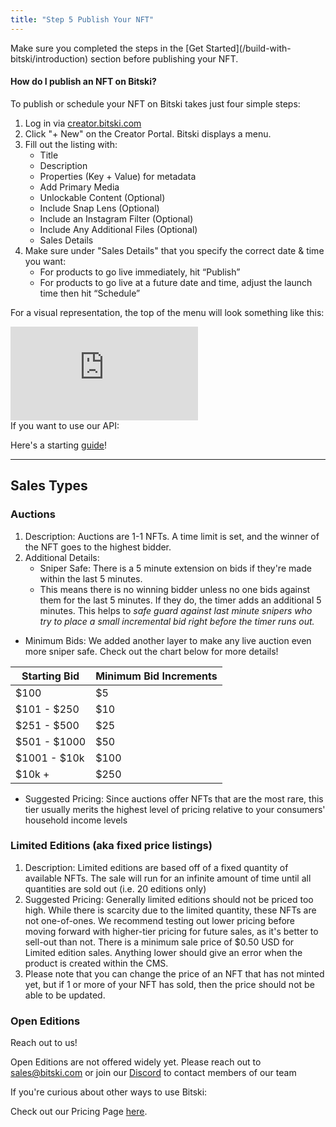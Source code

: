 ```yaml
---
title: "Step 5 Publish Your NFT"
---
```


<Warning>
  Make sure you completed the steps in the [Get Started](/build-with-bitski/introduction)
  section before publishing your NFT.
</Warning>

#### How do I publish an NFT on Bitski?

To publish or schedule your NFT on Bitski takes just four simple steps:

1. Log in via [creator.bitski.com](https://creator.bitski.com)
2. Click "+ New" on the Creator Portal. Bitski displays a menu.
3. Fill out the listing with:
   - Title
   - Description
   - Properties (Key + Value) for metadata
   - Add Primary Media
   - Unlockable Content (Optional)
   - Include Snap Lens (Optional)
   - Include an Instagram Filter (Optional)
   - Include Any Additional Files (Optional)
   - Sales Details
4. Make sure under "Sales Details" that you specify the correct date & time you
   want:
   - For products to go live immediately, hit “Publish”
   - For products to go live at a future date and time, adjust the launch time
     then hit “Schedule”

For a visual representation, the top of the menu will look something like this:

<iframe className="w-full aspect-video" src="https://www.youtube.com/embed/Gy5Em2gGIyY" title="YouTube video player" frameborder="0" allow="accelerometer; autoplay; clipboard-write; encrypted-media; gyroscope; picture-in-picture" allowfullscreen></iframe>

<br />

<Check>
If you want to use our API:

Here's a starting [guide](/reference/get-started-apis)!

</Check>

---

## Sales Types

### Auctions

1. Description: Auctions are 1-1 NFTs. A time limit is set, and the winner of
   the NFT goes to the highest bidder.
2. Additional Details:
   - Sniper Safe: There is a 5 minute extension on bids if they're made within
     the last 5 minutes.
   - This means there is no winning bidder unless no one bids against them for
     the last 5 minutes. If they do, the timer adds an additional 5 minutes.
     This helps to _safe guard against last minute snipers who try to place a
     small incremental bid right before the timer runs out._

- Minimum Bids: We added another layer to make any live auction even more sniper
  safe. Check out the chart below for more details!

| Starting Bid | Minimum Bid Increments |
| ------------ | ---------------------- |
| $100         | $5                     |
| $101 - $250  | $10                    |
| $251 - $500  | $25                    |
| $501 - $1000 | $50                    |
| $1001 - $10k | $100                   |
| $10k +       | $250                   |

- Suggested Pricing: Since auctions offer NFTs that are the most rare, this tier
  usually merits the highest level of pricing relative to your consumers'
  household income levels

### Limited Editions (aka fixed price listings)

1. Description: Limited editions are based off of a fixed quantity of available
   NFTs. The sale will run for an infinite amount of time until all quantities
   are sold out (i.e. 20 editions only)
2. Suggested Pricing: Generally limited editions should not be priced too high.
   While there is scarcity due to the limited quantity, these NFTs are not
   one-of-ones. We recommend testing out lower pricing before moving forward
   with higher-tier pricing for future sales, as it's better to sell-out than
   not. There is a minimum sale price of $0.50 USD for Limited edition sales.
   Anything lower should give an error when the product is created within the
   CMS.
3. Please note that you can change the price of an NFT that has not minted yet,
   but if 1 or more of your NFT has sold, then the price should not be able to
   be updated.

### Open Editions

<Note>
Reach out to us!

Open Editions are not offered widely yet. Please reach out to sales@bitski.com
or join our [Discord](https://discord.gg/bitski) to contact members of our team

</Note>

<Info>
If you're curious about other ways to use Bitski:

Check out our Pricing Page [here](https://www.bitski.com/pricing/).

</Info>
